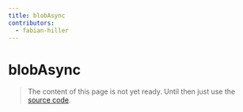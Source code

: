```yaml
---
title: blobAsync
contributors:
  - fabian-hiller
---
```


# blobAsync

> The content of this page is not yet ready. Until then just use the [source code](https://github.com/fabian-hiller/valibot/blob/main/library/src/schemas/blob/blobAsync.ts).
